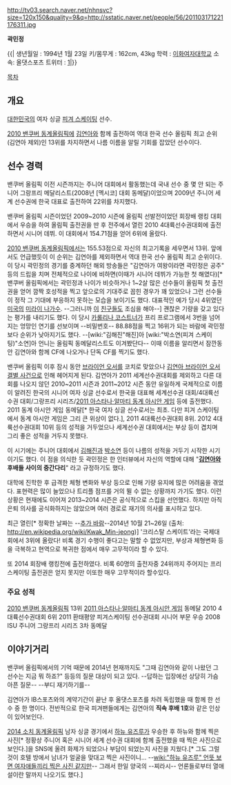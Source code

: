 http://tv03.search.naver.net/nhnsvc?size=120x150&quality=9&q=http://sstatic.naver.net/people/56/201103171221176311.jpg

'''곽민정'''

{{|
생년월일 : 1994년 1월 23일
키/몸무게 : 162cm, 43kg
학력 : [[이화여자대학교]]
소속: 올댓스포츠
트위터 : [https://twitter.com/miniminjeong]|}}

[[목차]]

== 개요 ==
[[대한민국]]의 여자 싱글 [[피겨 스케이팅]] 선수.

[[2010 밴쿠버 동계올림픽]]에 [[김연아]]와 함께 출전하여 역대 한국 선수 올림픽 최고 순위(김연아 제외)인 13위를 차지하면서 나름 이름을 알릴 기회를 잡았던 선수이다.

== 선수 경력 ==
밴쿠버 올림픽 이전 시즌까지는 주니어 대회에서 활동했는데 국내 선수 중 몇 안 되는 주니어 그랑프리 메달리스트(2008년 [멕시코] 대회 동메달)이었으며 2009년 주니어 세계 선수권에 한국 대표로 출전하여 22위를 차지했다.

밴쿠버 올림픽 시즌이었던 2009~2010 시즌에 올림픽 선발전이었던 회장배 랭킹 대회에서 우승을 하여 올림픽 출전권을 딴 후 전주에서 열린 2010 4대륙선수권대회에 출전하면서 시니어 데뷔. 이 대회에서 154.71점을 얻어 6위에 올랐다.

[[2010 밴쿠버 동계올림픽]]에서는 155.53점으로 자신의 최고기록을 세우면서 13위. 앞에서도 언급했듯이 이 순위는 김연아를 제외하면서 역대 한국 선수 올림픽 최고 순위이다. 이 당시 곽민정의 경기를 중계하던 해외 방송들은 "김연아가 여왕이라면 곽민정은 공주" 등의 드립을 치며 전체적으로 나이에 비하면(이때가 시니어 데뷔가 가능한 첫 해였다)[* 밴쿠버 올림픽에서는 곽민정과 나이가 비슷하거나 1~2살 많은 선수들이 올림픽 첫 출전권을 얻어 깜짝 호성적을 찍고 앞으로의 기대주로 꼽힌 경우가 꽤 있었으나 그런 선수들이 정작 그 기대에 부응하지 못하는 모습을 보이기도 했다. 대표적인 예가 당시 4위였던 [[미국]]의 [[미라이 나가수]]. --그러니까 [[아델리나 소트니코바|이]] [[율리아 리프니츠카야|친구]][[그레이시 골드|들]]도 조심을 해야--] 괜찮은 기량을 갖고 있다는 평가를 내리기도 했다. 이 당시 [[카롤리나 코스트너]]가 프리 프로그램에서 3번을 넘어지는 엉망인 연기를 선보이며 --비밀번호-- 88.88점을 찍고 16위가 되는 바람에 곽민정보다 순위가 낮아지기도 했다. --[wiki:"김해진"해진]아 [wiki:"박소연(피겨 스케이팅)"소연]아 언니는 올림픽 동메달리스트도 이겨봤단다-- 이때 이름을 알리면서 잠깐동안 김연아와 함께 CF에 나오거나 단독 CF를 찍기도 했다.

밴쿠버 올림픽 이후 잠시 동안 [[브라이언 오서]]를 코치로 맞았으나 [[김연아 브라이언 오서 결별 사건]]으로 인해 헤어지게 된다. 김연아가 2011 세계선수권대회를 제외하고 다른 대회를 나오지 않던 2010~2011 시즌과 2011~2012 시즌 동안 유일하게 국제적으로 이름이 알려진 한국의 시니어 여자 싱글 선수로서 한국을 대표해 세계선수권 대회/4대륙선수권 대회/그랑프리 시리즈/[[2011 아스타나·알마티 동계 아시안 게임]] 등에 출전했다. 2011 동계 아시안 게임 동메달[* 한국 여자 싱글 선수로서는 최초. 다만 피겨 스케이팅에서 동계 아시안 게임은 그리 큰 위상이 없다.], 2011 4대륙선수권대회 8위. 2012 4대륙선수권대회 10위 등의 성적을 거두었으나 세계선수권 대회에서는 부상 등이 겹치며 그리 좋은 성적을 거두지 못했다.

이 시기에는 주니어 대회에서 [[김해진]]과 [[박소연(피겨 스케이팅)|박소연]] 등이 나름의 성적을 거두기 시작한 시기이기도 했다. 이 점을 의식한 듯 곽민정은 한 인터뷰에서 자신의 역할에 대해 "'''[[김연아]]와 후배들 사이의 중간다리'''" 라고 규정하기도 했다.

대학에 진학한 후 급격한 체형 변화와 부상 등으로 인해 기량 유지에 많은 어려움을 겪었다. 표현력은 많이 늘었으나 트리플 점프를 거의 뛸 수 없는 상황까지 가기도 했다. 이런 상황은 현재에도 이어져 2013~2014 시즌은 공식적으로 스킵을 선언했다. 하지만 아직 은퇴 의사를 공식화하지는 않았으며 여러 경로로 재기의 의사를 표시하고 있다.

최근 열린[* 정확한 날짜는 --[[추가 바람]]--2014년 10월 21~26일 (출처: [[http://en.wikipedia.org/wiki/Kwak_Min-jeong]])] '크리스탈 스케이트'라는 국제대회에서 3위에 올랐다! 비록 경기 수행이 좋다고는 말할 수 없었지만, 부상과 체형변화 등을 극복하고 현역으로 복귀한 점에서 매우 고무적이라 할 수 있다.

또 2014 회장배 랭킹전에 출전하였다. 비록 60명의 출전자중 24위까지 주어지는 프리스케이팅 출전권은 얻지 못지만 이또한 매우 고무적이라 할수있다.
=== 주요 성적 ===
[[2010 밴쿠버 동계올림픽]] 13위
[[2011 아스타나·알마티 동계 아시안 게임]] 동메달
2010 4대륙선수권대회 6위
2011 환태평양 피겨스케이팅 선수권대회 시니어 부문 우승
2008 ISU 주니어 그랑프리 시리즈 3차 동메달 
== 이야기거리 ==
밴쿠버 올림픽에서의 기억 때문에 2014년 현재까지도 "그때 김연아와 같이 나왔던 그 선수는 지금 뭐 하죠?" 등등의 질문 대상이 되고 있다. --답하는 입장에선 상당히 가슴 아픈 질문-- --부디 재기하기를--

김연아가 IB스포츠와의 계약기간이 끝난 후 올댓스포츠를 차려 독립했을 때 함께 한 선수 중 한 명이다. 전반적으로 한국 피겨팬들에게는 김연아의 '''직속 후배 1호'''와 같은 인상이 있어보인다.

[[2014 소치 동계올림픽]] 남자 싱글 경기에서 [[하뉴 유즈루]]가 우승한 후 하뉴와 함께 찍은 사진[* 정황상 주니어 혹은 시니어 세계 선수권 대회에 함께 출전했을 때 찍은 사진으로 보인다.]을 SNS에 올려 화제가 되었으나 부담이 되었는지 사진을 지웠다.[* 그도 그럴 것이 호텔 방에서 남녀가 얼굴을 맞대고 찍은 사진이니... --[[wiki:"하뉴 유즈루" 언뜻 보면 여자애들끼리 찍은 사진 같지만]]-- 그래서 한일 양국의 --찌라시-- 언론들로부터 열애설이란 말까지 나오기도 했다.]
